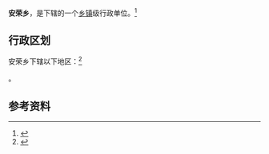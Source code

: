 {{中国乡级行政区|14/06/21/205/000}}

'''安荣乡'''，是{{PRC admin/fullname|14/06/21/205/000|3}}下辖的一个[[乡镇|乡镇]]级行政单位。<ref>{{PRC admin/ref sgc|{{PRC admin/parent|14/06/21/205/000}}}}</ref>

== 行政区划 ==

安荣乡下辖以下地区：<ref>{{PRC admin/ref sgc|14/06/21/205/000}}</ref>

{{PRC admin/children|14/06/21/205/000}}。

== 参考资料 ==

{{reflist}}

{{行政区划小作品}}
{{PRC admin/navcat|14/06/21/205/000}}